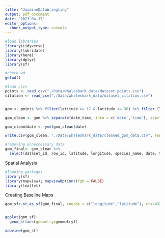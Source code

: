 ```yaml
---
title: "JasmineDataWrangling"
output: pdf_document
date: "2023-04-17"
editor_options: 
  chunk_output_type: console
---
```


```r
#load libraries
library(tidyverse)
library(lubridate)
library(here)
library(dplyr)
library(sf)

#check wd
getwd()

#load csvs
points <- read_csv("./Data/whaleshark_data/dataset_points.csv")
citation <- read_csv("./Data/whaleshark_data/dataset_citation.csv")


gom <- points %>% filter(latitude >= 17 & latitude <= 30) %>% filter (longitude >= -98 & longitude <= -79)

gom_clean <- gom %>% separate(date_time, into = c('date','time'), sep=" ")

gom_clean$date <- ymd(gom_clean$date)

write.csv(gom_clean, "./Data/whaleshark_data/cleaned_gom_data.csv", row.names=FALSE)

```

```r
#removing unneccessary data
gom_final<- gom_clean %>% 
  select(dataset_id, row_id, latitude, longitude, species_name, date, time, last_mod)

```

Spatial Analysis
```r
#loading packages
library(sf)
library(mapview); mapviewOptions(fgb = FALSE)
library(leaflet)


```


Creating Baseline Maps
```r
gom_sf<-st_as_sf(gom_final, coords = c("longitude","latitude"), crs=4326)


ggplot(gom_sf)+
  geom_sf(aes(geometry=geometry))

mapview(gom_sf)
```


